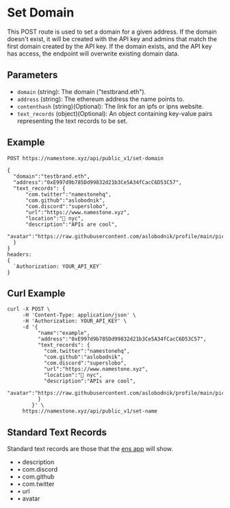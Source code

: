 # Set Domain

This POST route is used to set a domain for a given address. If the domain doesn't exist, it will be created with the API key and admins that match the first domain created by the API key. If the domain exists, and the API key has access, the endpoint will overwrite existing domain data.

## Parameters

- `domain` (string): The domain ("testbrand.eth").
- `address` (string): The ethereum address the name points to.
- `contenthash` (string)(Optional): The link for an ipfs or ipns website.
- `text_records` (object)(Optional): An object containing key-value pairs representing the text records to be set.

## Example

```
POST https://namestone.xyz/api/public_v1/set-domain

{
  "domain":"testbrand.eth",
  "address":"0xE997d9b785Dd99832d21b3Ce5A34fCacC6D53C57",
  "text_records": {
      "com.twitter":"namestonehq",
      "com.github":"aslobodnik",
      "com.discord":"superslobo",
      "url":"https://www.namestone.xyz",
      "location":"📍 nyc",
      "description":"APIs are cool",
      "avatar":"https://raw.githubusercontent.com/aslobodnik/profile/main/pic.jpeg"
  }
}
headers:
{
  `Authorization: YOUR_API_KEY`
}
```

## Curl Example

```
curl -X POST \
     -H 'Content-Type: application/json' \
     -H 'Authorization: YOUR_API_KEY' \
     -d '{
          "name":"example",
          "address":"0xE997d9b785Dd99832d21b3Ce5A34fCacC6D53C57",
          "text_records": {
            "com.twitter":"namestonehq",
            "com.github":"aslobodnik",
            "com.discord":"superslobo",
            "url":"https://www.namestone.xyz",
            "location":"📍 nyc",
            "description":"APIs are cool",
            "avatar":"https://raw.githubusercontent.com/aslobodnik/profile/main/pic.jpeg"
          }
        }' \
     https://namestone.xyz/api/public_v1/set-name
```

## Standard Text Records

Standard text records are those that the [ens app](https://app.ens.domains/namestone.testbrand.eth) will show.

- • description
- • com.discord
- • com.github
- • com.twitter
- • url
- • avatar
